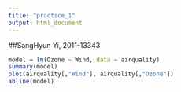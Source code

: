 ```yaml
---
title: "practice_1"
output: html_document
---
```

##SangHyun Yi, 2011-13343
```r
model = lm(Ozone ~ Wind, data = airquality)
summary(model)
plot(airquality[,"Wind"], airquality[,"Ozone"])
abline(model)
```

